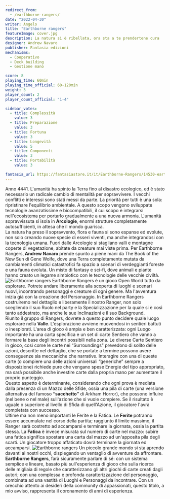 ```yaml
---
redirect_from:
  - /earthborne-rangers/
date: "2022-04-30"
writer: Angelo
title: "Earthborne rangers"
featureImage: cover.jpg
description: La natura si è ribellata, ora sta a te prendertene cura
designer: Andrew Navaro
publisher: Fantasia edizioni
mechanisms:
  - Cooperativo
  - Deck building
  - Gestione mano

score: 8
playing_time: 60min
playing_time_official: 60-120min
weight: 3
player_count: 2
player_count_official: "1-4"

sidebar_votes:
  - title: Complessità
    value: 3
  - title: Preparazione
    value: 3
  - title: Fortuna
    value: 3
  - title: Longevità
    value: 5
  - title: Componenti
    value: 3
  - title: Portabilità
    value: 3

fantasia_url: https://fantasiastore.it/it/Earthborne-Rangers/14530-earthborne-rangers-set-base-albero-treedom.html
---
```


<Setting>
  Anno 4441. L'umanità ha spinto la Terra fino al disastro ecologico, ed è stato
  necessario un radicale cambio di mentalità per sopravvivere. I vecchi
  conflitti e interessi sono stati messi da parte. La priorità per tutti è una
  sola: ripristinare l'equilibrio ambientale. A questo scopo vengono sviluppate
  tecnologie avanzatissime e biocompatibili, il cui scopo è integrarsi
  nell'ecosistema per portarlo gradualmente a una nuova armonia. L'umanità
  sopravvissuta si isola in <strong>Arcologie</strong>, enormi strutture
  completamente autosufficienti, in attesa che il mondo guarisca.
  <br /> La natura ha preso il sopravvento, flora e fauna si sono espanse ed evolute,
  non solo creando nuove specie di esseri viventi, ma anche integrandosi con la tecnologia
  umana. Fuori dalle Arcologie si stagliano valli e montagne coperte di vegetazione,
  abitate da creature mai viste prima. Per Earthborne Rangers,<strong>
    Andrew Navaro
  </strong> prende spunto a piene mani da The Book of the New Sun di Gene Wolfe,
  dove una Terra completamente mutata da cambiamenti climatici catastrofici fa spazio
  a scenari di verdeggianti foreste e una fauna evoluta. Un misto di fantasy e sci-fi,
  dove animali e piante hanno creato un legame simbiotico con le tecnologie delle
  vecchie civiltà.
</Setting>

<img src="./game1.jpg" alt="Earthborne rangers" />

<Rules>
  Earthborne Rangers è un gioco Open World tutto da esplorare. Potrete andare
  liberamente alla scoperta di luoghi e scenari nuovi, incontrando personaggi e
  creature di ogni genere. Ma l'avventura inizia già con la creazione del
  Personaggio. In Earthborne Rangers costruiremo nel dettaglio e liberamente il
  nostro Ranger, non solo scegliendo il suo Ruolo nel party e la
  Specializzazione per la quale si è così tanto addestrato, ma anche le sue
  Inclinazioni e il suo Background. <br /> Riunito il gruppo di Rangers, dovrete
  a questo punto decidere quale luogo esplorare nella <strong>Valle</strong>.
  L'esplorazione avviene muovendosi in sentieri battuti o inesplorati. L'area di
  gioco è ampia e ben caratterizzata: ogni Luogo importante ha una carta
  specifica e un set di carte Sentiero che vanno a formare la base degli
  incontri possibili nella zona. Le diverse Carte Sentiero in gioco, così come
  le carte nei “Surroundings" prevedono di solito delle azioni, descritte nel
  dettaglio, che se portate a termine possono avere conseguenze sia meccaniche
  che narrative. Interagire con una di queste carte (o compiere una delle azioni
  universali “generiche” sempre a disposizione) richiede pure che vengano spese
  Energie del tipo appropriato, ma sarà possibile anche investire carte dalla
  propria mano per aumentare il proprio punteggio. <br />
  Questo aspetto è determinante, considerando che ogni prova è mediata dalla presenza
  di un Mazzo delle Sfide, ossia una pila di carte (una versione alternativa del
  famoso <strong>“sacchetto”</strong> di Arkham Horror), che possono influire (nel
  bene o nel male) sull'azione che si vuole compiere. Se il risultato è uguale o
  superiore al livello di Sfida di quell'Azione, il giocatore l'avrà completata con
  successo.
  <br />
  Ultime ma non meno importanti le Ferite e la Fatica. Le <strong>
    Ferite
  </strong> potranno essere accumulate nel corso della partita; raggiunto il limite
  massimo, il Ranger sarà costretto ad accamparsi e terminare la giornata, ossia
  la partita stessa. La <strong>Fatica</strong> è invece misurata sul numero di carte
  nel mazzo: subire una fatica significa spostare una carta dal mazzo ad un'apposita
  pila degli scarti. Un giocatore troppo affaticato dovrà terminare la giornata ed
  accamparsi.
</Rules>

<img src="./game2.png?t=1" alt="Earthborne rangers" />

<Feedback>
  Un piccolo grande mondo si sta aprendo davanti ai nostri occhi, dispiegando un
  ventaglio di avventure da affrontare. <strong>Earthborne Rangers</strong>,
  farà sicuramente parlare di sé: con un sistema semplice e lineare, basato più
  sull'esperienza di gioco che sulla ricerca delle migliaia di regole che
  caratterizzano gli altri giochi di carte creati dagli autori; con una
  complessa e profonda caratterizzazione del personaggio, combinata ad una
  vastità di Luoghi e Personaggi da incontrare. Con un orecchio attento ai
  desideri della community di appassionati, questo titolo, a mio avviso,
  rappresenta il coronamento di anni di esperienza.
</Feedback>
